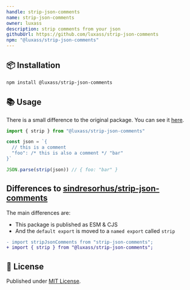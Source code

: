 ```yaml
---
handle: strip-json-comments
name: strip-json-comments
owner: luxass
description: strip comments from your json
githubUrl: https://github.com/luxass/strip-json-comments
npm: "@luxass/strip-json-comments"
---
```


## 📦 Installation

```sh
npm install @luxass/strip-json-comments
```

## 📚 Usage

There is a small difference to the original package. You can see it [here](https://github.com/luxass/strip-json-comments/blob/main/#differences-to-sindresorhusstrip-json-comments).

```ts
import { strip } from "@luxass/strip-json-comments"

const json = `{
  // this is a comment
  "foo": /* this is also a comment */ "bar"
}`

JSON.parse(strip(json)) // { foo: "bar" }
```

## Differences to [sindresorhus/strip-json-comments](https://github.com/sindresorhus/strip-json-comments)

The main differences are:

* This package is published as ESM & CJS
* And the `default export` is moved to a `named export` called `strip`

```diff
- import stripJsonComments from "strip-json-comments";
+ import { strip } from "@luxass/strip-json-comments";
```

## 📄 License

Published under [MIT License](https://github.com/luxass/strip-json-comments/blob/main/LICENSE).
